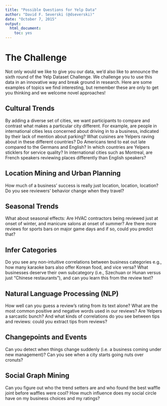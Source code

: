 ---
title: "Possible Questions for Yelp Data"
author: "David F. Severski (@dseverski)"
date: "October 7, 2015"
output: 
  html_document: 
    toc: yes
---


# The Challenge


Not only would we like to give you our data, we’d also like to announce the sixth round of the Yelp Dataset Challenge. We challenge you to use this data in an innovative way and break ground in research. Here are some examples of topics we find interesting, but remember these are only to get you thinking and we welcome novel approaches!

## Cultural Trends
By adding a diverse set of cities, we want participants to compare and contrast what makes a particular city different. For example, are people in international cities less concerned about driving in to a business, indicated by their lack of mention about parking? What cuisines are Yelpers raving about in these different countries? Do Americans tend to eat out late compared to the Germans and English? In which countries are Yelpers sticklers for service quality? In international cities such as Montreal, are French speakers reviewing places differently than English speakers?

## Location Mining and Urban Planning
How much of a business' success is really just location, location, location? Do you see reviewers' behavior change when they travel?

## Seasonal Trends
What about seasonal effects: Are HVAC contractors being reviewed just at onset of winter, and manicure salons at onset of summer? Are there more reviews for sports bars on major game days and if so, could you predict that?

## Infer Categories
Do you see any non-intuitive correlations between business categories e.g., how many karaoke bars also offer Korean food, and vice versa? What businesses deserve their own subcategory (i.e., Szechuan or Hunan versus just "Chinese restaurants"), and can you learn this from the review text?

## Natural Language Processing (NLP)
How well can you guess a review's rating from its text alone? What are the most common positive and negative words used in our reviews? Are Yelpers a sarcastic bunch? And what kinds of correlations do you see between tips and reviews: could you extract tips from reviews?

## Changepoints and Events
Can you detect when things change suddenly (i.e. a business coming under new management)? Can you see when a city starts going nuts over cronuts?

## Social Graph Mining
Can you figure out who the trend setters are and who found the best waffle joint before waffles were cool? How much influence does my social circle have on my business choices and my ratings?
